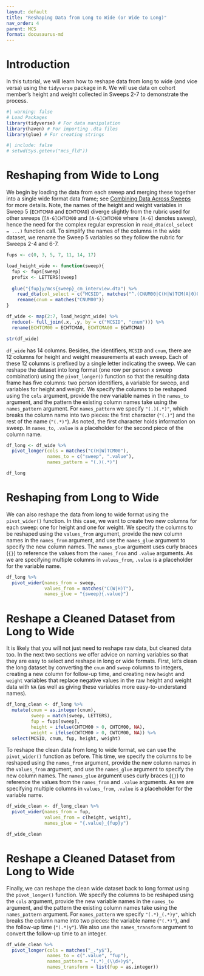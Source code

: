 ```yaml
---
layout: default
title: "Reshaping Data from Long to Wide (or Wide to Long)"
nav_order: 4
parent: MCS
format: docusaurus-md
---
```


# Introduction

In this tutorial, we will learn how to reshape data from long to wide (and vice versa) using the `tidyverse` package in `R`. We will use data on cohort member's height and weight collected in Sweeps 2-7 to demonstrate the process.

```r
#| warning: false
# Load Packages
library(tidyverse) # For data manipulation
library(haven) # For importing .dta files
library(glue) # For creating strings
```

```r
#| include: false
# setwd(Sys.getenv("mcs_fld"))
```

# Reshaping from Wide to Long

We begin by loading the data from each sweep and merging these together into a single wide format data frame; see [Combining Data Across Sweeps](https://cls-data.github.io/docs/mcs-merging_across_sweeps.html) for more details. Note, the names of the height and weight variables in Sweep 5 (`ECHTCMA0` and `ECWTCMAO`) diverge slightly from the rubric used for other sweeps (`[A-G]CHTCM00` and `[A-G]CWTCM00` where `[A-G]` denotes sweep), hence the need for the complex regular expression in `read_dta(col_select = ...)` function call. To simplify the names of the columns in the wide dataset, we rename the Sweep 5 variables so they follow the rubric for Sweeps 2-4 and 6-7.

```r
fups <- c(0, 3, 5, 7, 11, 14, 17)

load_height_wide <- function(sweep){
  fup <- fups[sweep]
  prefix <- LETTERS[sweep]
  
  glue("{fup}y/mcs{sweep}_cm_interview.dta") %>%
    read_dta(col_select = c("MCSID", matches("^.(CNUM00|C(H|W)TCM(A|0)0)"))) %>%
    rename(cnum = matches("CNUM00"))
}

df_wide <- map(2:7, load_height_wide) %>%
  reduce(~ full_join(.x, .y, by = c("MCSID", "cnum"))) %>%
  rename(ECHTCM00 = ECHTCMA0, ECWTCMA00 = ECWTCMA0)

str(df_wide)
```

`df_wide` has 14 columns. Besides, the identifiers, `MCSID` and `cnum`, there are 12 columns for height and weight measurements at each sweep. Each of these 12 columns is prefixed by a single letter indicating the sweep. We can reshape the dataset into long format (one row per person x sweep combination) using the `pivot_longer()` function so that the resulting data frame has five columns: two person identifiers, a variable for sweep, and variables for height and weight. We specify the columns to be reshaped using the `cols` argument, provide the new variable names in the `names_to` argument, and the pattern the existing column names take using the `names_pattern` argument. For `names_pattern` we specify `"(.)(.*)"`, which breaks the column name into two pieces: the first character (`"(.)"`) and the rest of the name (`"(.*)"`). As noted, the first character holds information on sweep. In `names_to`, `.value` is a placeholder for the second piece of the column name.

```r
df_long <- df_wide %>%
  pivot_longer(cols = matches("C(H|W)TCM00"),
               names_to = c("sweep", ".value"),
               names_pattern = "(.)(.*)")

df_long
```

# Reshaping from Long to Wide
We can also reshape the data from long to wide format using the `pivot_wider()` function. In this case, we want to create two new columns for each sweep: one for height and one for weight. We specify the columns to be reshaped using the `values_from` argument, provide the new column names in the `names_from` argument, and use the `names_glue` argument to specify the new column names. The `names_glue` argument uses curly braces (`{}`) to reference the values from the `names_from` and `.value` arguments. As we are specifying multiple columns in `values_from`, `.value` is a placeholder for the variable name.

```r
df_long %>%
  pivot_wider(names_from = sweep,
              values_from = matches("C(W|H)T"),
              names_glue = "{sweep}{.value}")
```

# Reshape a Cleaned Dataset from Long to Wide
It is likely that you will not just need to reshape raw data, but cleaned data too. In the next two sections we offer advice on naming variables so that they are easy to select and reshape in long or wide formats. First, let's clean the long dataset by converting the `cnum` and `sweep` columns to integers, creating a new column for follow-up time, and creating new `height` and `weight` variables that replace negative values in the raw height and weight data with `NA` (as well as giving these variables more easy-to-understand names).


```r
df_long_clean <- df_long %>%
  mutate(cnum = as.integer(cnum),
         sweep = match(sweep, LETTERS),
         fup = fups[sweep],
         height = ifelse(CHTCM00 > 0, CHTCM00, NA),
         weight = ifelse(CWTCM00 > 0, CWTCM00, NA)) %>%
  select(MCSID, cnum, fup, height, weight)
```

To reshape the clean data from long to wide format, we can use the `pivot_wider()` function as before. This time, we specify the columns to be reshaped using the `names_from` argument, provide the new column names in the `values_from` argument, and use the `names_glue` argument to specify the new column names. The `names_glue` argument uses curly braces (`{}`) to reference the values from the `names_from` and `.value` arguments. As we are specifying multiple columns in `values_from`, `.value` is a placeholder for the variable name.


```r
df_wide_clean <- df_long_clean %>%
  pivot_wider(names_from = fup,
              values_from = c(height, weight),
              names_glue = "{.value}_{fup}y")

df_wide_clean
```

# Reshape a Cleaned Dataset from Long to Wide
Finally, we can reshape the clean wide dataset back to long format using the `pivot_longer()` function. We specify the columns to be reshaped using the `cols` argument, provide the new variable names in the `names_to` argument, and the pattern the existing column names take using the `names_pattern` argument. For `names_pattern` we specify `"(.*)_(.*)y"`, which breaks the column name into two pieces: the variable name (`"(.*)"`), and the follow-up time (`"(.*)y"`). We also use the `names_transform` argument to convert the follow-up time to an integer.

```r
df_wide_clean %>%
  pivot_longer(cols = matches("_.*y$"),
               names_to = c(".value", "fup"),
               names_pattern = "(.*)_(\\d+)y$",
               names_transform = list(fup = as.integer))
```
